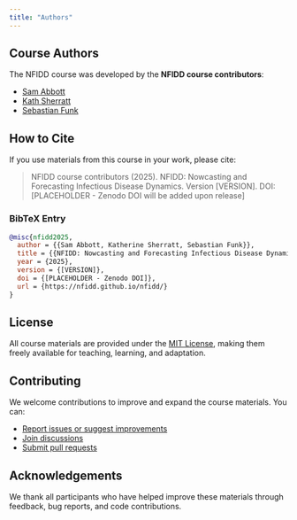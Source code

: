 ```yaml
---
title: "Authors"
---
```


## Course Authors

The NFIDD course was developed by the **NFIDD course contributors**:

- [Sam Abbott](https://github.com/seabbs)
- [Kath Sherratt](https://github.com/kathsherratt)
- [Sebastian Funk](https://github.com/sbfnk)

## How to Cite

If you use materials from this course in your work, please cite:

> NFIDD course contributors (2025). NFIDD: Nowcasting and Forecasting Infectious Disease Dynamics. Version [VERSION]. DOI: [PLACEHOLDER - Zenodo DOI will be added upon release]

### BibTeX Entry

```bibtex
@misc{nfidd2025,
  author = {{Sam Abbott, Katherine Sherratt, Sebastian Funk}},
  title = {{NFIDD: Nowcasting and Forecasting Infectious Disease Dynamics}},
  year = {2025},
  version = {[VERSION]},
  doi = {[PLACEHOLDER - Zenodo DOI]},
  url = {https://nfidd.github.io/nfidd/}
}
```

## License

All course materials are provided under the [MIT License](https://opensource.org/licenses/MIT), making them freely available for teaching, learning, and adaptation.

## Contributing

We welcome contributions to improve and expand the course materials.
You can:

- [Report issues or suggest improvements](https://github.com/nfidd/nfidd/issues)
- [Join discussions](https://github.com/nfidd/nfidd/discussions)
- [Submit pull requests](https://github.com/nfidd/nfidd/pulls)

## Acknowledgements

We thank all participants who have helped improve these materials through feedback, bug reports, and code contributions.
